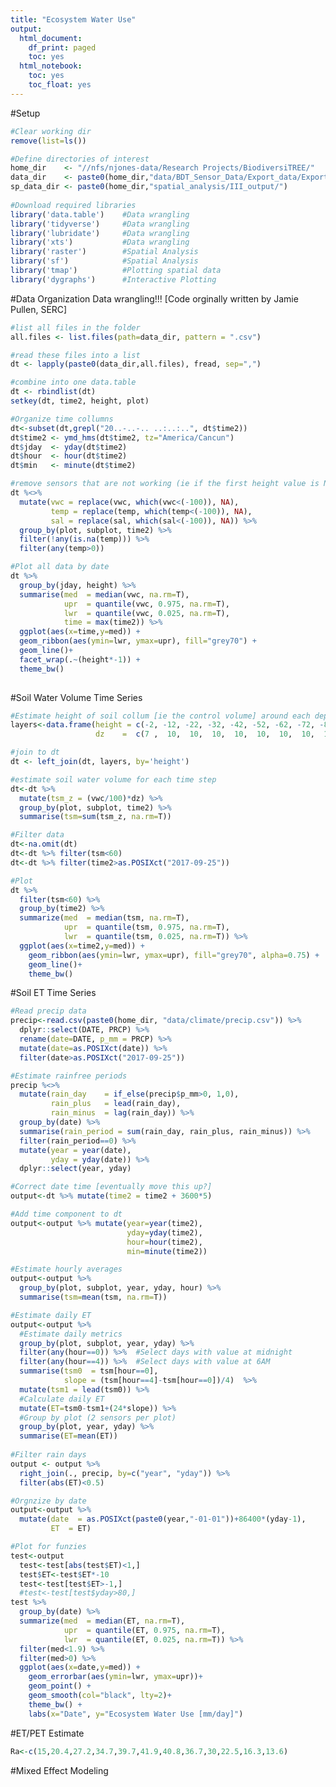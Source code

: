 ```yaml
---
title: "Ecosystem Water Use"
output:
  html_document:
    df_print: paged
    toc: yes
  html_notebook:
    toc: yes
    toc_float: yes
---
```

#Setup
```r
#Clear working dir
remove(list=ls())

#Define directories of interest
home_dir    <- "//nfs/njones-data/Research Projects/BiodiversiTREE/"
data_dir    <- paste0(home_dir,"data/BDT_Sensor_Data/Export_data/Export_soil_2017/")
sp_data_dir <- paste0(home_dir,"spatial_analysis/III_output/")
 
#Download required libraries
library('data.table')    #Data wrangling
library('tidyverse')     #Data wrangling
library('lubridate')     #Data wrangling
library('xts')           #Data wrangling
library('raster')        #Spatial Analysis
library('sf')            #Spatial Analysis
library('tmap')          #Plotting spatial data
library('dygraphs')      #Interactive Plotting
```

#Data Organization
Data wrangling!!!  [Code orginally written by Jamie Pullen, SERC]
```r
#list all files in the folder
all.files <- list.files(path=data_dir, pattern = ".csv")

#read these files into a list
dt <- lapply(paste0(data_dir,all.files), fread, sep=",")

#combine into one data.table
dt <- rbindlist(dt)
setkey(dt, time2, height, plot)

#Organize time collumns
dt<-subset(dt,grepl("20..-..-.. ..:..:..", dt$time2))
dt$time2 <- ymd_hms(dt$time2, tz="America/Cancun")
dt$jday  <- yday(dt$time2)
dt$hour  <- hour(dt$time2)
dt$min   <- minute(dt$time2)

#remove sensors that are not working (ie if the first height value is NA then all the other heights are also invalid, even if they display data), then remove -7999 values (and other weird values) and change to NA. 
dt %<>%
  mutate(vwc = replace(vwc, which(vwc<(-100)), NA), 
         temp = replace(temp, which(temp<(-100)), NA),
         sal = replace(sal, which(sal<(-100)), NA)) %>%
  group_by(plot, subplot, time2) %>%
  filter(!any(is.na(temp))) %>%
  filter(any(temp>0))

#Plot all data by date
dt %>% 
  group_by(jday, height) %>%
  summarise(med  = median(vwc, na.rm=T),
            upr  = quantile(vwc, 0.975, na.rm=T),
            lwr  = quantile(vwc, 0.025, na.rm=T),
            time = max(time2)) %>%
  ggplot(aes(x=time,y=med)) +
  geom_ribbon(aes(ymin=lwr, ymax=upr), fill="grey70") +
  geom_line()+
  facet_wrap(.~(height*-1)) +
  theme_bw()
    
```

#Soil Water Volume Time Series
```r
#Estimate height of soil collum [ie the control volume] around each depth
layers<-data.frame(height = c(-2, -12, -22, -32, -42, -52, -62, -72, -82), 
                   dz    =  c(7 ,  10,  10,  10,  10,  10,  10,  10,  10))

#join to dt
dt <- left_join(dt, layers, by='height')

#estimate soil water volume for each time step
dt<-dt %>%
  mutate(tsm_z = (vwc/100)*dz) %>%
  group_by(plot, subplot, time2) %>%
  summarise(tsm=sum(tsm_z, na.rm=T))

#Filter data
dt<-na.omit(dt)
dt<-dt %>% filter(tsm<60)
dt<-dt %>% filter(time2>as.POSIXct("2017-09-25"))

#Plot
dt %>%
  filter(tsm<60) %>%
  group_by(time2) %>%
  summarize(med  = median(tsm, na.rm=T),
            upr  = quantile(tsm, 0.975, na.rm=T),
            lwr  = quantile(tsm, 0.025, na.rm=T)) %>%
  ggplot(aes(x=time2,y=med)) +
    geom_ribbon(aes(ymin=lwr, ymax=upr), fill="grey70", alpha=0.75) +
    geom_line()+
    theme_bw()
```

#Soil ET Time Series
```r
#Read precip data
precip<-read.csv(paste0(home_dir, "data/climate/precip.csv")) %>% 
  dplyr::select(DATE, PRCP) %>% 
  rename(date=DATE, p_mm = PRCP) %>%
  mutate(date=as.POSIXct(date)) %>%
  filter(date>as.POSIXct("2017-09-25"))

#Estimate rainfree periods
precip %<>%
  mutate(rain_day    = if_else(precip$p_mm>0, 1,0), 
         rain_plus   = lead(rain_day), 
         rain_minus  = lag(rain_day)) %>%
  group_by(date) %>%
  summarise(rain_period = sum(rain_day, rain_plus, rain_minus)) %>%
  filter(rain_period==0) %>% 
  mutate(year = year(date), 
         yday = yday(date)) %>%
  dplyr::select(year, yday)

#Correct date time [eventually move this up?]
output<-dt %>% mutate(time2 = time2 + 3600*5)

#Add time component to dt
output<-output %>% mutate(year=year(time2),
                          yday=yday(time2),
                          hour=hour(time2),
                          min=minute(time2))

#Estimate hourly averages
output<-output %>% 
  group_by(plot, subplot, year, yday, hour) %>%
  summarise(tsm=mean(tsm, na.rm=T))

#Estimate daily ET
output<-output %>% 
  #Estimate daily metrics
  group_by(plot, subplot, year, yday) %>%
  filter(any(hour==0)) %>%  #Select days with value at midnight
  filter(any(hour==4)) %>%  #Select days with value at 6AM
  summarise(tsm0  = tsm[hour==0],
            slope = (tsm[hour==4]-tsm[hour==0])/4)  %>%
  mutate(tsm1 = lead(tsm0)) %>%
  #Calculate daily ET
  mutate(ET=tsm0-tsm1+(24*slope)) %>%
  #Group by plot (2 sensors per plot)
  group_by(plot, year, yday) %>%
  summarise(ET=mean(ET))
  
#Filter rain days
output <- output %>%
  right_join(., precip, by=c("year", "yday")) %>%
  filter(abs(ET)<0.5)

#Orgnzize by date
output<-output %>%
  mutate(date  = as.POSIXct(paste0(year,"-01-01"))+86400*(yday-1),
         ET  = ET) 

#Plot for funzies
test<-output
  test<-test[abs(test$ET)<1,]
  test$ET<-test$ET*-10
  test<-test[test$ET>-1,]
  #test<-test[test$yday>80,]
test %>%
  group_by(date) %>%
  summarize(med  = median(ET, na.rm=T),
            upr  = quantile(ET, 0.975, na.rm=T),
            lwr  = quantile(ET, 0.025, na.rm=T)) %>%
  filter(med<1.9) %>%
  filter(med>0) %>%
  ggplot(aes(x=date,y=med)) +
    geom_errorbar(aes(ymin=lwr, ymax=upr))+
    geom_point() +
    geom_smooth(col="black", lty=2)+
    theme_bw() + 
    labs(x="Date", y="Ecosystem Water Use [mm/day]")

```


#ET/PET Estimate
```r


Ra<-c(15,20.4,27.2,34.7,39.7,41.9,40.8,36.7,30,22.5,16.3,13.6)
```


#Mixed Effect Modeling
```r

```
